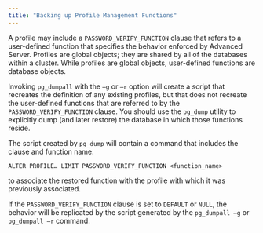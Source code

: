 ```yaml
---
title: "Backing up Profile Management Functions"
---
```


<div id="backing_up_profile_management_functions" class="registered_link"></div>


A profile may include a `PASSWORD_VERIFY_FUNCTION` clause that refers to a user-defined function that specifies the behavior enforced by Advanced Server. Profiles are global objects; they are shared by all of the databases within a cluster. While profiles are global objects, user-defined functions are database objects.

Invoking `pg_dumpall` with the `–g` or `–r` option will create a script that recreates the definition of any existing profiles, but that does not recreate the user-defined functions that are referred to by the `PASSWORD_VERIFY_FUNCTION` clause. You should use the `pg_dump` utility to explicitly dump (and later restore) the database in which those functions reside.

The script created by `pg_dump` will contain a command that includes the clause and function name:

``` text
ALTER PROFILE… LIMIT PASSWORD_VERIFY_FUNCTION <function_name>
```

to associate the restored function with the profile with which it was previously associated.

If the `PASSWORD_VERIFY_FUNCTION` clause is set to `DEFAULT` or `NULL`, the behavior will be replicated by the script generated by the `pg_dumpall –g` or `pg_dumpall –r` command.
